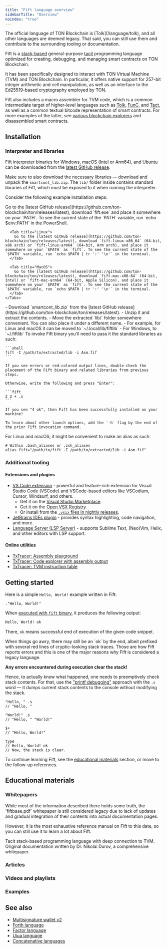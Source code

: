 ```yaml
---
title: "Fift language overview"
sidebarTitle: "Overview"
noindex: "true"
---
```



<Aside>
  The official language of TON Blockchain is [Tolk](/language/tolk), and all other languages are deemed legacy. That said, you can still use them and contribute to the surrounding tooling or documentation.
</Aside>

Fift is a [stack-based](https://en.wikipedia.org/wiki/Stack-oriented_programming) general-purpose [tacit](https://en.wikipedia.org/wiki/Tacit_programming) programming language optimized for creating, debugging, and managing smart contracts on TON Blockchain.

It has been specifically designed to interact with TON Virtual Machine (TVM) and TON Blockchain. In particular, it offers native support for 257-bit integer arithmetic and cell manipulation, as well as an interface to the Ed25519-based cryptography employed by TON.

Fift also includes a macro assembler for TVM code, which is a common intermediate target of higher-level languages such as [Tolk](/language/tolk), [FunC](/language/func), and [Tact](/language/tact), as well as a common textual bitcode representation of smart contracts. For more examples of the latter, see [various blockchain explorers](/ecosystem/explorers/overview) and disassembled smart contracts.

## Installation

### Interpreter and libraries

Fift interpreter binaries for Windows, macOS (Intel or Arm64), and Ubuntu can be downloaded from the [latest GitHub release](https://github.com/ton-blockchain/ton/releases/latest).

Make sure to also download the necessary libraries — download and unpack the `smartcont_lib.zip`. The `lib/` folder inside contains standard libraries of Fift, which must be exposed to it when running the interpreter.

Consider the following example installation steps:

<Steps>
  <Step title="Download the latest Fift binary">
    <Tabs>
      <Tab title="Windows">
        Go to the [latest GitHub release](https://github.com/ton-blockchain/ton/releases/latest), download `fift.exe` and place it somewhere on your `PATH`. To see the current state of the `PATH` variable, run `echo $env:PATH` in the PowerShell.
      </Tab>

      <Tab title="Linux">
        Go to the [latest GitHub release](https://github.com/ton-blockchain/ton/releases/latest), download `fift-linux-x86_64` (64-bit, x86 arch) or `fift-linux-arm64` (64-bit, Arm arch), and place it somewhere on your `$PATH` as `fift`. To see the current state of the `$PATH` variable, run `echo $PATH | tr ':' '\n'` in the terminal.
      </Tab>

      <Tab title="MacOS">
        Go to the [latest GitHub release](https://github.com/ton-blockchain/ton/releases/latest), download `fift-mac-x86-64` (64-bit, Intel) or `fift-mac-arm64` (64-bit, Apple Silicon), and place it somewhere on your `$PATH` as `fift`. To see the current state of the `$PATH` variable, run `echo $PATH | tr ':' '\n'` in the terminal.
      </Tab>
    </Tabs>
  </Step>

  <Step title="Download Fift's standard libraries">
    - Download `smartcont_lib.zip` from the [latest GitHub release](https://github.com/ton-blockchain/ton/releases/latest).
    - Unzip it and extract the contents.
    - Move the extracted `lib/` folder somewhere convenient. You can also place it under a different name.
      - For example, for Linux and macOS it can be moved to `~/.local/lib/fiftlib`
      - For Windows, to `~/.fiftlib`
  </Step>

  <Step title="Run Fift">
    To invoke Fift binary you'll need to pass it the standard libraries as such:

    ```shell
    fift -I /path/to/extracted/lib -i Asm.fif
    ```

    If you see errors or red-colored output lines, double-check the placement of the Fift binary and related libraries from previous steps.

    Otherwise, write the following and press "Enter":

    ```fift
    2 2 + .s
    ```

    If you see "4 ok", then Fift has been successfully installed on your machine!

    To learn about other launch options, add the `-h` flag by the end of the prior Fift invocation command.
  </Step>
</Steps>

<Aside type="tip">
  For Linux and macOS, it might be convenient to make an alias as such:

  ```shell
  # Within .bash_aliases or .zsh_aliases
  alias fift="/path/to/fift -I /path/to/extracted/lib -i Asm.fif"
  ```
</Aside>

### Additional tooling

#### Extensions and plugins

- [VS Code extension](https://marketplace.visualstudio.com/items?itemName=ton-core.vscode-ton) - powerful and feature-rich extension for Visual Studio Code (VSCode) and VSCode-based editors like VSCodium, Cursor, Windsurf, and others.
  - Get it on the [Visual Studio Marketplace](https://marketplace.visualstudio.com/items?itemName=ton-core.vscode-ton).
  - Get it on the [Open VSX Registry](https://open-vsx.org/extension/ton-core/vscode-ton).
  - Or install from the [`.vsix` files in nightly releases](https://github.com/ton-blockchain/ton-language-server/releases).
- [JetBrains IDEs plugin](https://plugins.jetbrains.com/plugin/23382-ton) - provides syntax highlighting, code navigation, and more.
- [Language Server (LSP Server)](https://github.com/ton-blockchain/ton-language-server) - supports Sublime Text, (Neo)Vim, Helix, and other editors with LSP support.

#### Online utilities

- [TxTracer: Assembly playground](https://txtracer.ton.org/play/)
- [TxTracer: Code explorer with assembly output](https://txtracer.ton.org/code-explorer/)
- [TxTracer: TVM instruction table](https://txtracer.ton.org/spec/)

## Getting started

Here is a simple `Hello, World!` example written in Fift:

```fift
."Hello, World!"
```

When [executed with `fift` binary](#installation), it produces the following output:

```txt
Hello, World! ok
```

There, `ok` means successful end of execution of the given code snippet.

<Aside type="caution">
  When things go awry, there may still be an `ok` by the end, albeit prefixed with several red lines of cryptic-looking stack traces. Those are how Fift reports errors and this is one of the major reasons why Fift is considered a legacy language.

  **Any errors encountered during execution clear the stack!**

  Hence, to actually know what happened, one needs to preemptively check stack contents. For that, use the ["printf debugging"](https://en.wikipedia.org/wiki/Debugging#printf_debugging) approach with the `.s` word — it dumps current stack contents to the console without modifying the stack.

  ```fift
  "Hello, " .s
  // "Hello, "

  "World!" .s
  // "Hello, " "World!"

  $+
  // "Hello, World!"

  type
  // Hello, World! ok
  // Now, the stack is clear.
  ```
</Aside>

To continue learning Fift, see the [educational materials](#educational-materials) section, or move to the follow-up references.

<Columns cols={2}>
  <Card title="Fift and TVM assembly" href="/language/fift/fift-and-tvm-assembly" />

  <Card title="Deep dive into Fift" href="/language/fift/deep-dive" />

  <Card title="Simple multi-signature wallet" href="/language/fift/multisig" />

  <Card title="Whitepapers (see below)" href="#whitepapers" />
</Columns>

## Educational materials

### Whitepapers

<Aside>
  While most of the information described there holds some truth, the `fiftbase.pdf` whitepaper is still considered legacy due to lack of updates and gradual integration of their contents into actual documentation pages.

  However, it is the most exhaustive reference manual on Fift to this date, so you can still use it to learn a lot about Fift.
</Aside>

<Columns cols={2}>
  <Card title="Fift language specification, web version" href="/language/fift/whitepaper">
    Tacit stack-based programming language with deep connection to TVM.
  </Card>

  <Card title="Fift language specification, PDF" arrow href="/resources/pdfs/fiftbase.pdf">
    Original documentation written by Dr. Nikolai Durov, a comprehensive whitepaper.
  </Card>
</Columns>

### Articles

<Columns cols={2}>
  <Card title="Introduction to Fift" arrow="true" href="https://blog.ton.org/introduction-to-fift" />
</Columns>

### Videos and playlists

<Columns cols={2}>
  <Card title="«His majesty Fift»" arrow="true" href="https://www.youtube.com/@WikiMar/videos" cta="In Russian" />
</Columns>

### Examples

<Columns cols={2}>
  <Card title="Simple multi-signature wallet" href="/language/fift/multisig" />

  <Card title="Multi-signature wallet v2" arrow="true" href="https://github.com/ton-blockchain/multisig-contract-v2" />

  <Card title="Other examples" href="/techniques/examples" />
</Columns>

## See also

- [Multisignature wallet v2](https://github.com/ton-blockchain/multisig-contract-v2)
- [Forth language](https://en.wikipedia.org/wiki/Forth_\(programming_language\))
- [Factor language](https://en.wikipedia.org/wiki/Factor_\(programming_language\))
- [Uiua language](https://www.uiua.org/)
- [Concatenative languages](https://www.concatenative.org/wiki/view/Concatenative%20language)
